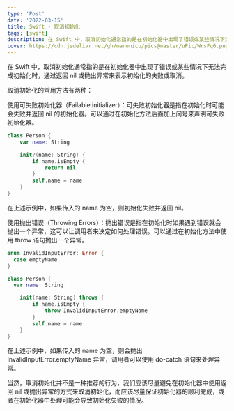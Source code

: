```yaml
---
type: 'Post'
date: '2022-03-15'
title: Swift - 取消初始化
tags: [swift]
description: 在 Swift 中，取消初始化通常指的是在初始化器中出现了错误或某些情况下无法完成初始化时，通过返回 nil 或抛出异常来表示初始化的失败或取消。
cover: https://cdn.jsdelivr.net/gh/manonicu/pics@master/uPic/WrsFq6.png
---
```


在 Swift 中，取消初始化通常指的是在初始化器中出现了错误或某些情况下无法完成初始化时，通过返回 nil 或抛出异常来表示初始化的失败或取消。

取消初始化的常用方法有两种：

使用可失败初始化器（Failable initializer）：可失败初始化器是指在初始化时可能会失败并返回 nil 的初始化器。可以通过在初始化方法后面加上问号来声明可失败初始化器。

```swift
class Person {
    var name: String

    init?(name: String) {
        if name.isEmpty {
            return nil
        }
        self.name = name
    }
}
```

在上述示例中，如果传入的 name 为空，则初始化失败并返回 nil。

使用抛出错误（Throwing Errors）：抛出错误是指在初始化时如果遇到错误就会抛出一个异常，这可以让调用者来决定如何处理错误。可以通过在初始化方法中使用 throw 语句抛出一个异常。

```swift
enum InvalidInputError: Error {
  case emptyName
}

class Person {
  var name: String

    init(name: String) throws {
        if name.isEmpty {
            throw InvalidInputError.emptyName
        }
        self.name = name
    }
}
```

在上述示例中，如果传入的 name 为空，则会抛出 InvalidInputError.emptyName 异常，调用者可以使用 do-catch 语句来处理异常。

当然，取消初始化并不是一种推荐的行为，我们应该尽量避免在初始化器中使用返回 nil 或抛出异常的方式来取消初始化，而应该尽量保证初始化器的顺利完成，或者在初始化器中处理可能会导致初始化失败的情况。
